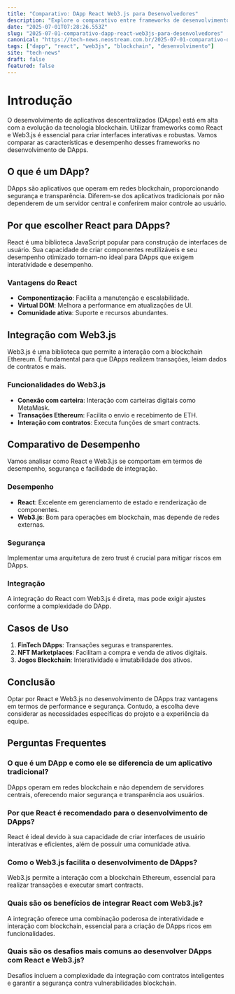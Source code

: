 ```yaml
---
title: "Comparativo: DApp React Web3.js para Desenvolvedores"
description: "Explore o comparativo entre frameworks de desenvolvimento de DApps com React e Web3.js, abordando desempenho, segurança e integração com blockchain."
date: "2025-07-01T07:28:26.553Z"
slug: "2025-07-01-comparativo-dapp-react-web3js-para-desenvolvedores"
canonical: "https://tech-news.neostream.com.br/2025-07-01-comparativo-dapp-react-web3js-para-desenvolvedores"
tags: ["dapp", "react", "web3js", "blockchain", "desenvolvimento"]
site: "tech-news"
draft: false
featured: false
---
```


# Introdução
O desenvolvimento de aplicativos descentralizados (DApps) está em alta com a evolução da tecnologia blockchain. Utilizar frameworks como React e Web3.js é essencial para criar interfaces interativas e robustas. Vamos comparar as características e desempenho desses frameworks no desenvolvimento de DApps.

## O que é um DApp?
DApps são aplicativos que operam em redes blockchain, proporcionando segurança e transparência. Diferem-se dos aplicativos tradicionais por não dependerem de um servidor central e conferirem maior controle ao usuário.

## Por que escolher React para DApps?
React é uma biblioteca JavaScript popular para construção de interfaces de usuário. Sua capacidade de criar componentes reutilizáveis e seu desempenho otimizado tornam-no ideal para DApps que exigem interatividade e desempenho.

### Vantagens do React
- **Componentização**: Facilita a manutenção e escalabilidade.
- **Virtual DOM**: Melhora a performance em atualizações de UI.
- **Comunidade ativa**: Suporte e recursos abundantes.

## Integração com Web3.js
Web3.js é uma biblioteca que permite a interação com a blockchain Ethereum. É fundamental para que DApps realizem transações, leiam dados de contratos e mais.

### Funcionalidades do Web3.js
- **Conexão com carteira**: Interação com carteiras digitais como MetaMask.
- **Transações Ethereum**: Facilita o envio e recebimento de ETH.
- **Interação com contratos**: Executa funções de smart contracts.

## Comparativo de Desempenho
Vamos analisar como React e Web3.js se comportam em termos de desempenho, segurança e facilidade de integração.

### Desempenho
- **React**: Excelente em gerenciamento de estado e renderização de componentes.
- **Web3.js**: Bom para operações em blockchain, mas depende de redes externas.

### Segurança
Implementar uma arquitetura de zero trust é crucial para mitigar riscos em DApps.

### Integração
A integração do React com Web3.js é direta, mas pode exigir ajustes conforme a complexidade do DApp.

## Casos de Uso
1. **FinTech DApps**: Transações seguras e transparentes.
2. **NFT Marketplaces**: Facilitam a compra e venda de ativos digitais.
3. **Jogos Blockchain**: Interatividade e imutabilidade dos ativos.

## Conclusão
Optar por React e Web3.js no desenvolvimento de DApps traz vantagens em termos de performance e segurança. Contudo, a escolha deve considerar as necessidades específicas do projeto e a experiência da equipe.

## Perguntas Frequentes

### O que é um DApp e como ele se diferencia de um aplicativo tradicional?
DApps operam em redes blockchain e não dependem de servidores centrais, oferecendo maior segurança e transparência aos usuários.

### Por que React é recomendado para o desenvolvimento de DApps?
React é ideal devido à sua capacidade de criar interfaces de usuário interativas e eficientes, além de possuir uma comunidade ativa.

### Como o Web3.js facilita o desenvolvimento de DApps?
Web3.js permite a interação com a blockchain Ethereum, essencial para realizar transações e executar smart contracts.

### Quais são os benefícios de integrar React com Web3.js?
A integração oferece uma combinação poderosa de interatividade e interação com blockchain, essencial para a criação de DApps ricos em funcionalidades.

### Quais são os desafios mais comuns ao desenvolver DApps com React e Web3.js?
Desafios incluem a complexidade da integração com contratos inteligentes e garantir a segurança contra vulnerabilidades blockchain.